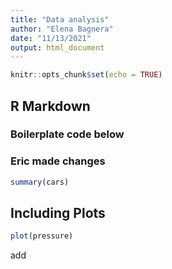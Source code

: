 ```yaml
---
title: "Data analysis"
author: "Elena Bagnera"
date: "11/13/2021"
output: html_document
---
```


```r
knitr::opts_chunk$set(echo = TRUE)
```

## R Markdown

### Boilerplate code below

### Eric made changes

```r
summary(cars)
```

## Including Plots

```r
plot(pressure)
```

add
